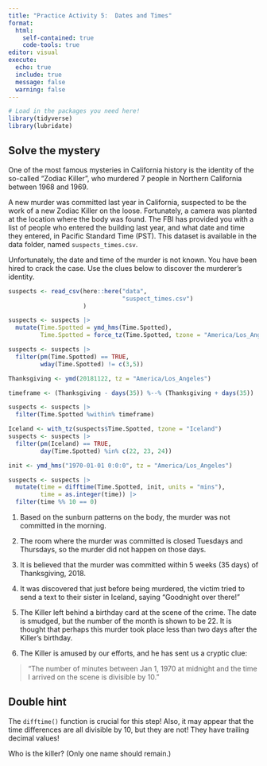 ```yaml
---
title: "Practice Activity 5:  Dates and Times"
format: 
  html: 
    self-contained: true
    code-tools: true
editor: visual
execute: 
  echo: true
  include: true
  message: false
  warning: false
---
```


```r
# Load in the packages you need here!
library(tidyverse)
library(lubridate)

```

## Solve the mystery

One of the most famous mysteries in California history is the identity of the so-called "Zodiac Killer", who murdered 7 people in Northern California between 1968 and 1969.

A new murder was committed last year in California, suspected to be the work of a new Zodiac Killer on the loose. Fortunately, a camera was planted at the location where the body was found. The FBI has provided you with a list of people who entered the building last year, and what date and time they entered, in Pacific Standard Time (PST). This dataset is available in the data folder, named `suspects_times.csv`.

Unfortunately, the date and time of the murder is not known. You have been hired to crack the case. Use the clues below to discover the murderer's identity.

```r
suspects <- read_csv(here::here("data",
                                "suspect_times.csv")
                     )

suspects <- suspects |>
  mutate(Time.Spotted = ymd_hms(Time.Spotted),
         Time.Spotted = force_tz(Time.Spotted, tzone = "America/Los_Angeles"))

suspects <- suspects |>
  filter(pm(Time.Spotted) == TRUE,
         wday(Time.Spotted) != c(3,5))

Thanksgiving <- ymd(20181122, tz = "America/Los_Angeles")

timeframe <- (Thanksgiving - days(35)) %--% (Thanksgiving + days(35))

suspects <- suspects |>
  filter(Time.Spotted %within% timeframe)

Iceland <- with_tz(suspects$Time.Spotted, tzone = "Iceland")
suspects <- suspects |>
  filter(pm(Iceland) == TRUE,
         day(Time.Spotted) %in% c(22, 23, 24))

init <- ymd_hms("1970-01-01 0:0:0", tz = "America/Los_Angeles")

suspects <- suspects |>
  mutate(time = difftime(Time.Spotted, init, units = "mins"),
         time = as.integer(time)) |>
  filter(time %% 10 == 0)

```

1.  Based on the sunburn patterns on the body, the murder was not committed in the morning.

2.  The room where the murder was committed is closed Tuesdays and Thursdays, so the murder did not happen on those days.

3.  It is believed that the murder was committed within 5 weeks (35 days) of Thanksgiving, 2018.

4.  It was discovered that just before being murdered, the victim tried to send a text to their sister in Iceland, saying "Goodnight over there!"

5.  The Killer left behind a birthday card at the scene of the crime. The date is smudged, but the number of the month is shown to be 22. It is thought that perhaps this murder took place less than two days after the Killer's birthday.

6.  The Killer is amused by our efforts, and he has sent us a cryptic clue:

> "The number of minutes between Jan 1, 1970 at midnight and the time I arrived on the scene is divisible by 10."

::: callout-tip
# Double hint

The `difftime()` function is crucial for this step! Also, it may appear that the time differences are all divisible by 10, but they are not! They have trailing decimal values!
:::

Who is the killer? (Only one name should remain.)
